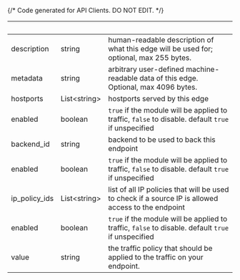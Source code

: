 {/* Code generated for API Clients. DO NOT EDIT. */}

| &nbsp;        | &nbsp;             | &nbsp;                                                                                              |
| ------------- | ------------------ | --------------------------------------------------------------------------------------------------- |
| description   | string             | human-readable description of what this edge will be used for; optional, max 255 bytes.             |
| metadata      | string             | arbitrary user-defined machine-readable data of this edge. Optional, max 4096 bytes.                |
| hostports     | List&lt;string&gt; | hostports served by this edge                                                                       |
| enabled       | boolean            | `true` if the module will be applied to traffic, `false` to disable. default `true` if unspecified  |
| backend_id    | string             | backend to be used to back this endpoint                                                            |
| enabled       | boolean            | `true` if the module will be applied to traffic, `false` to disable. default `true` if unspecified  |
| ip_policy_ids | List&lt;string&gt; | list of all IP policies that will be used to check if a source IP is allowed access to the endpoint |
| enabled       | boolean            | `true` if the module will be applied to traffic, `false` to disable. default `true` if unspecified  |
| value         | string             | the traffic policy that should be applied to the traffic on your endpoint.                          |
